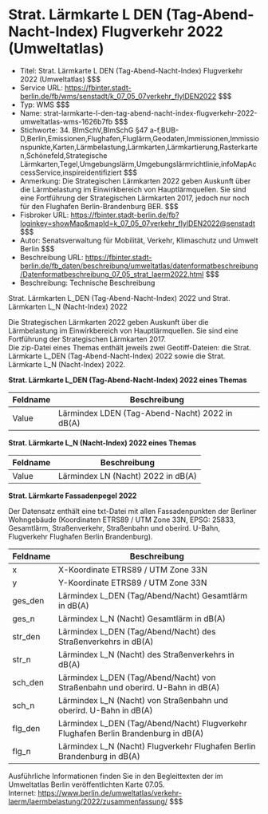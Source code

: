 # Strat. Lärmkarte L DEN (Tag-Abend-Nacht-Index) Flugverkehr 2022 (Umweltatlas)
- Titel: Strat. Lärmkarte L DEN (Tag-Abend-Nacht-Index) Flugverkehr 2022 (Umweltatlas) $$$
- Service URL: https://fbinter.stadt-berlin.de/fb/wms/senstadt/k_07_05_07verkehr_flylDEN2022 $$$
- Typ: WMS $$$
- Name: strat-larmkarte-l-den-tag-abend-nacht-index-flugverkehr-2022-umweltatlas-wms-1626b7fb $$$
- Stichworte: 34. BImSchV,BImSchG §47 a-f,BUB-D,Berlin,Emissionen,Flughafen,Fluglärm,Geodaten,Immissionen,Immissionspunkte,Karten,Lärmbelastung,Lärmkarten,Lärmkartierung,Rasterkarten,Schönefeld,Strategische Lärmkarten,Tegel,Umgebungslärm,Umgebungslärmrichtlinie,infoMapAccessService,inspireidentifiziert $$$
- Anmerkung: Die Strategischen Lärmkarten 2022 geben Auskunft über die Lärmbelastung im Einwirkbereich von Hauptlärmquellen. Sie sind eine Fortführung der Strategischen Lärmkarten 2017, jedoch nur noch für den Flughafen Berlin-Brandenburg BER. $$$
- Fisbroker URL: https://fbinter.stadt-berlin.de/fb?loginkey=showMap&mapId=k_07_05_07verkehr_flylDEN2022@senstadt $$$
- Autor: Senatsverwaltung für Mobilität, Verkehr, Klimaschutz und Umwelt Berlin $$$
- Beschreibung URL: https://fbinter.stadt-berlin.de/fb_daten/beschreibung/umweltatlas/datenformatbeschreibung/Datenformatbeschreibung_07_05_strat_laerm2022.html $$$
- Beschreibung: Technische Beschreibung 

Strat. Lärmkarten L\_DEN (Tag-Abend-Nacht-Index) 2022 und Strat. Lärmkarten L\_N (Nacht-Index) 2022

Die Strategischen Lärmkarten 2022 geben Auskunft über die Lärmbelastung im Einwirkbereich von Hauptlärmquellen. Sie sind eine Fortführung der Strategischen Lärmkarten 2017.  
Die zip-Datei eines Themas enthält jeweils zwei Geotiff-Dateien: die Strat. Lärmkarte L\_DEN (Tag-Abend-Nacht-Index) 2022 sowie die Strat. Lärmkarte L\_N (Nacht-Index) 2022.

**Strat. Lärmkarte L\_DEN (Tag-Abend-Nacht-Index) 2022 eines Themas**

| Feldname | Beschreibung                                   |
| -------- | ---------------------------------------------- |
| Value    | Lärmindex LDEN (Tag-Abend-Nacht) 2022 in dB(A) |

**Strat. Lärmkarte L\_N (Nacht-Index) 2022 eines Themas**

| Feldname | Beschreibung                       |
| -------- | ---------------------------------- |
| Value    | Lärmindex LN (Nacht) 2022 in dB(A) |

**Strat. Lärmkarte Fassadenpegel 2022**

Der Datensatz enthält eine txt-Datei mit allen Fassadenpunkten der Berliner Wohngebäude (Koordinaten ETRS89 / UTM Zone 33N, EPSG: 25833, Gesamtlärm, Straßenverkehr, Straßenbahn und oberird. U-Bahn, Flugverkehr Flughafen Berlin Brandenburg).

| Feldname | Beschreibung                                                                         |
| -------- | ------------------------------------------------------------------------------------ |
| x        | X-Koordinate ETRS89 / UTM Zone 33N                                                   |
| y        | Y-Koordinate ETRS89 / UTM Zone 33N                                                   |
| ges\_den | Lärmindex L\_DEN (Tag/Abend/Nacht) Gesamtlärm in dB(A)                               |
| ges\_n   | Lärmindex L\_N (Nacht) Gesamtlärm in dB(A)                                           |
| str\_den | Lärmindex L\_DEN (Tag/Abend/Nacht) des Straßenverkehrs in dB(A)                      |
| str\_n   | Lärmindex L\_N (Nacht) des Straßenverkehrs in dB(A)                                  |
| sch\_den | Lärmindex L\_DEN (Tag/Abend/Nacht) von Straßenbahn und oberird. U-Bahn in dB(A)      |
| sch\_n   | Lärmindex L\_N (Nacht) von Straßenbahn und oberird. U-Bahn in dB(A)                  |
| flg\_den | Lärmindex L\_DEN (Tag/Abend/Nacht) Flugverkehr Flughafen Berlin Brandenburg in dB(A) |
| flg\_n   | Lärmindex L\_N (Nacht) Flugverkehr Flughafen Berlin Brandenburg in dB(A)             |

Ausführliche Informationen finden Sie in den Begleittexten der im Umweltatlas Berlin veröffentlichten Karte 07.05.  
Internet: https://www.berlin.de/umweltatlas/verkehr-laerm/laermbelastung/2022/zusammenfassung/ $$$
